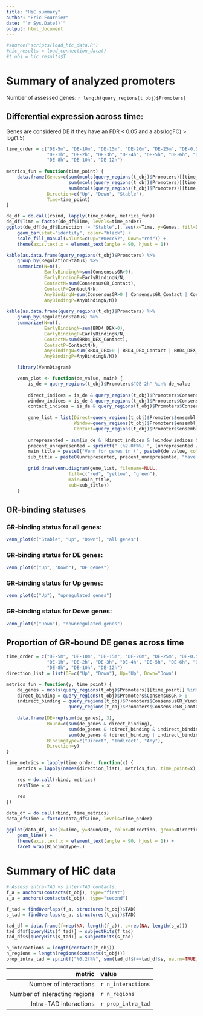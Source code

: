 ```yaml
---
title: "HiC summary"
author: "Eric Fournier"
date: "`r Sys.Date()`"
output: html_document
---
```


```r
#source("scripts/load_hic_data.R")
#hic_results = load_connection_data()
#t_obj = hic_results$T
```

# Summary of analyzed promoters

Number of assessed genes: `r length(query_regions(t_obj)$Promoters)`

## Differential expression across time:
Genes are considered DE if they have an FDR < 0.05 and a abs(logFC) > log(1.5)
```r
time_order = c("DE-5m", "DE-10m", "DE-15m", "DE-20m", "DE-25m", "DE-0.5h", 
               "DE-1h", "DE-2h", "DE-3h", "DE-4h", "DE-5h", "DE-6h", "DE-7h",
               "DE-8h", "DE-10h", "DE-12h")
               
metrics_fun = function(time_point) {
    data.frame(Genes=c(sum(mcols(query_regions(t_obj)$Promoters)[[time_point]] == "Up"),
                       sum(mcols(query_regions(t_obj)$Promoters)[[time_point]] == "Down"),
                       sum(mcols(query_regions(t_obj)$Promoters)[[time_point]] == "Stable")),
               Direction=c("Up", "Down", "Stable"),
               Time=time_point)
}

de_df = do.call(rbind, lapply(time_order, metrics_fun))
de_df$Time = factor(de_df$Time, levels=time_order)
ggplot(de_df[de_df$Direction != "Stable",], aes(x=Time, y=Genes, fill=Direction)) +
    geom_bar(stat="identity", color="black") +
    scale_fill_manual(values=c(Up="#0ecc57", Down="red")) +
    theme(axis.text.x = element_text(angle = 90, hjust = 1))
```

```r
kable(as.data.frame(query_regions(t_obj)$Promoters) %>% 
    group_by(RegulationStatus) %>% 
    summarize(N=n(), 
              EarlyBindingN=sum(ConsensusGR>0), 
              EarlyBindingP=EarlyBindingN/N, 
              ContactN=sum(ConsensusGR_Contact), 
              ContactP=ContactN/N,
              AnyBindingN=sum(ConsensusGR>0 | ConsensusGR_Contact | ConsensusGR_Window),
              AnyBindingP=AnyBindingN/N))
              
kable(as.data.frame(query_regions(t_obj)$Promoters) %>% 
    group_by(RegulationStatus) %>% 
    summarize(N=n(), 
              EarlyBindingN=sum(BRD4_DEX>0), 
              EarlyBindingP=EarlyBindingN/N, 
              ContactN=sum(BRD4_DEX_Contact), 
              ContactP=ContactN/N,
              AnyBindingN=sum(BRD4_DEX>0 | BRD4_DEX_Contact | BRD4_DEX_Window),
              AnyBindingP=AnyBindingN/N))
```

```r
    library(VennDiagram)

    venn_plot <- function(de_value, main) {
        is_de = query_regions(t_obj)$Promoters$"DE-2h" %in% de_value
        
        direct_indices = is_de & query_regions(t_obj)$Promoters$ConsensusGR>0
        window_indices = is_de & query_regions(t_obj)$Promoters$ConsensusGR_Window
        contact_indices = is_de & query_regions(t_obj)$Promoters$ConsensusGR_Contact
        
        gene_list = list(Direct=query_regions(t_obj)$Promoters$ensembl_gene_id[direct_indices],
                         Window=query_regions(t_obj)$Promoters$ensembl_gene_id[window_indices],
                         Contact=query_regions(t_obj)$Promoters$ensembl_gene_id[contact_indices])
        
        unrepresented = sum(is_de & !direct_indices & !window_indices & !contact_indices)
        precent_unrepresented = sprintf(" (%2.0f%%) ", (unrepresented / sum(is_de)) * 100)
        main_title = paste0("Venn for genes in (", paste0(de_value, collapse=", "), ")")
        sub_title = paste0(unrepresented, precent_unrepresented, "have no binding at all.")
        
        grid.draw(venn.diagram(gene_list, filename=NULL,
                       fill=c("red", "yellow", "green"),
                       main=main_title,
                       sub=sub_title))    
    }
```

## GR-binding statuses
### GR-binding status for all genes:
```r
venn_plot(c("Stable", "Up", "Down"), "all genes")
```

### GR-binding status for DE genes:
```r
venn_plot(c("Up", "Down"), "DE genes")
```

### GR-binding status for Up genes:
```r
venn_plot(c("Up"), "upregulated genes")
```

### GR-binding status for Down genes:
```r
venn_plot(c("Down"), "downregulated genes")
```

## Proportion of GR-bound DE genes across time
```r
time_order = c("DE-5m", "DE-10m", "DE-15m", "DE-20m", "DE-25m", "DE-0.5h", 
               "DE-1h", "DE-2h", "DE-3h", "DE-4h", "DE-5h", "DE-6h", "DE-7h",
               "DE-8h", "DE-10h", "DE-12h")
direction_list = list(DE=c("Up", "Down"), Up="Up", Down="Down")

metrics_fun = function(y, time_point) {
    de_genes = mcols(query_regions(t_obj)$Promoters)[[time_point]] %in% direction_list[[y]]
    direct_binding = query_regions(t_obj)$Promoters$ConsensusGR > 0
    indirect_binding = query_regions(t_obj)$Promoters$ConsensusGR_Window |
                       query_regions(t_obj)$Promoters$ConsensusGR_Contact 
    
    data.frame(DE=rep(sum(de_genes), 3),
               Bound=c(sum(de_genes & direct_binding),
                       sum(de_genes & !direct_binding & indirect_binding),
                       sum(de_genes & (direct_binding | indirect_binding))),
               BindingType=c("Direct", "Indirect", "Any"),
               Direction=y)
}

time_metrics = lapply(time_order, function(x) {
    metrics = lapply(names(direction_list), metrics_fun, time_point=x)
               
    res = do.call(rbind, metrics)
    res$Time = x
    
    res
})

data_df = do.call(rbind, time_metrics)
data_df$Time = factor(data_df$Time, levels=time_order)

ggplot(data_df, aes(x=Time, y=Bound/DE, color=Direction, group=Direction)) +
    geom_line() +
    theme(axis.text.x = element_text(angle = 90, hjust = 1)) +
    facet_wrap(BindingType~.)
```

# Summary of HiC data

```r
# Assess intra-TAD vs inter-TAD contacts.
f_a = anchors(contacts(t_obj), type="first")
s_a = anchors(contacts(t_obj), type="second")

f_tad = findOverlaps(f_a, structures(t_obj)$TAD)
s_tad = findOverlaps(s_a, structures(t_obj)$TAD)

tad_df = data.frame(f=rep(NA, length(f_a)), s=rep(NA, length(s_a)))
tad_df$f[queryHits(f_tad)] = subjectHits(f_tad)
tad_df$s[queryHits(s_tad)] = subjectHits(s_tad)

n_interactions = length(contacts(t_obj))
n_regions = length(regions(contacts(t_obj)))
prop_intra_tad = sprintf("%0.2f%%", sum(tad_df$f==tad_df$s, na.rm=TRUE) / nrow(tad_df))
```

| metric | value |
|---:|:-----|
| Number of interactions | `r n_interactions` |
| Number of interacting regions | `r n_regions` |
| Intra-TAD interactions | `r prop_intra_tad` |
